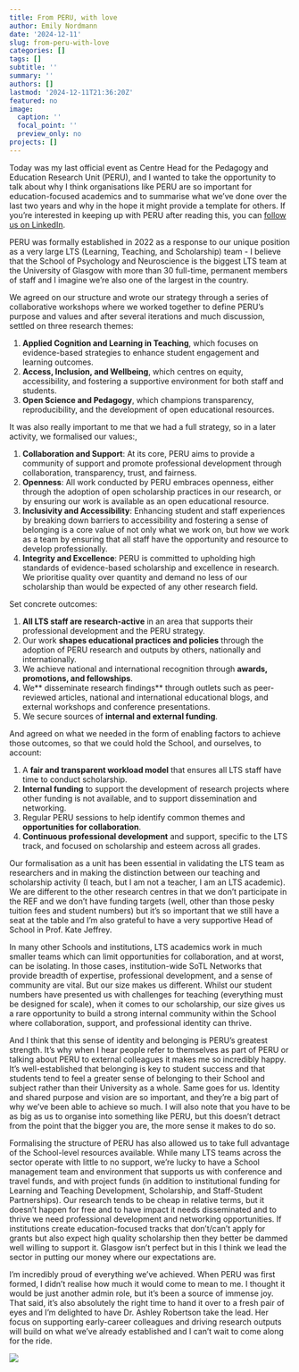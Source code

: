 ```yaml
---
title: From PERU, with love
author: Emily Nordmann
date: '2024-12-11'
slug: from-peru-with-love
categories: []
tags: []
subtitle: ''
summary: ''
authors: []
lastmod: '2024-12-11T21:36:20Z'
featured: no
image:
  caption: ''
  focal_point: ''
  preview_only: no
projects: []
---
```



Today was my last official event as Centre Head for the Pedagogy and Education Research Unit (PERU), and I wanted to take the opportunity to talk about why I think organisations like PERU are so important for education-focused academics and to summarise what we’ve done over the last two years and why in the hope it might provide a template for others. If you're interested in keeping up with PERU after reading this, you can [follow us on LinkedIn](https://www.linkedin.com/company/pedagogy-and-education-research-unit/).

PERU was formally established in 2022 as a response to our unique position as a very large LTS (Learning, Teaching, and Scholarship) team - I believe that the School of Psychology and Neuroscience is the biggest LTS team at the University of Glasgow with more than 30 full-time, permanent members of staff and I imagine we're also one of the largest in the country.

We agreed on our structure and wrote our strategy through a series of collaborative workshops where we worked together to define PERU’s purpose and values and after several iterations and much discussion, settled on three research themes:

1. **Applied Cognition and Learning in Teaching**, which focuses on evidence-based strategies to enhance student engagement and learning outcomes.  
2. **Access, Inclusion, and Wellbeing**, which centres on equity, accessibility, and fostering a supportive environment for both staff and students.  
3. **Open Science and Pedagogy**, which champions transparency, reproducibility, and the development of open educational resources.

It was also really important to me that we had a full strategy, so in a later activity, we formalised our values:,

1. **Collaboration and Support**: At its core, PERU aims to provide a community of support and promote professional development through collaboration, transparency, trust, and fairness.
2. **Openness**: All work conducted by PERU embraces openness, either through the adoption of open scholarship practices in our research, or by ensuring our work is available as an open educational resource.
3. **Inclusivity and Accessibility**: Enhancing student and staff experiences by breaking down barriers to accessibility and fostering a sense of belonging is a core value of not only what we work on, but how we work as a team by ensuring that all staff have the opportunity and resource to develop professionally.
4. **Integrity and Excellence**: PERU is committed to upholding high standards of evidence-based scholarship and excellence in research. We prioritise quality over quantity and demand no less of our scholarship than would be expected of any other research field.

Set concrete outcomes:

1. **All LTS staff are research-active** in an area that supports their professional development and the PERU strategy.
2. Our work **shapes educational practices and policies** through the adoption of PERU research and outputs by others, nationally and internationally.
3. We achieve national and international recognition through **awards, promotions, and fellowships**. 
4. We** disseminate research findings** through outlets such as peer-reviewed articles, national and international educational blogs, and external workshops and conference presentations.
5. We secure sources of **internal and external funding**.

And agreed on what we needed in the form of enabling factors to achieve those outcomes, so that we could hold the School, and ourselves, to account:

1. A **fair and transparent workload model** that ensures all LTS staff have time to conduct scholarship.
2. **Internal funding** to support the development of research projects where other funding is not available, and to support dissemination and networking.
3. Regular PERU sessions to help identify common themes and **opportunities for collaboration**.
4. **Continuous professional development** and support, specific to the LTS track, and focused on scholarship and esteem across all grades.

Our formalisation as a unit has been essential in validating the LTS team as researchers and in making the distinction between our teaching and scholarship activity (I teach, but I am not a teacher, I am an LTS academic). We are different to the other research centres in that we don't participate in the REF and we don't have funding targets (well, other than those pesky tuition fees and student numbers) but it's so important that we still have a seat at the table and I'm also grateful to have a very supportive Head of School in Prof. Kate Jeffrey.

In many other Schools and institutions, LTS academics work in much smaller teams which can limit opportunities for collaboration, and at worst, can be isolating. In those cases, institution-wide SoTL Networks that provide breadth of expertise, professional development, and a sense of community are vital. But our size makes us different. Whilst our student numbers have presented us with challenges for teaching (everything must be designed for scale), when it comes to our scholarship, our size gives us a rare opportunity to build a strong internal community within the School where collaboration, support, and professional identity can thrive. 

And I think that this sense of identity and belonging is PERU’s greatest strength. It’s why when I hear people refer to themselves as part of PERU or talking about PERU to external colleagues it makes me so incredibly happy. It's well-established that belonging is key to student success and that students tend to feel a greater sense of belonging to their School and subject rather than their University as a whole. Same goes for us. Identity and shared purpose and vision are so important, and they’re a big part of why we’ve been able to achieve so much. I will also note that you have to be as big as us to organise into something like PERU, but this doesn't detract from the point that the bigger you are, the more sense it makes to do so.

Formalising the structure of PERU has also allowed us to take full advantage of the School-level resources available. While many LTS teams across the sector operate with little to no support, we’re lucky to have a School management team and environment that supports us with conference and travel funds, and with project funds (in addition to institutional funding for Learning and Teaching Development, Scholarship, and Staff-Student Partnerships). Our research tends to be cheap in relative terms, but it doesn't happen for free and to have impact it needs disseminated and to thrive we need professional development and networking opportunities. If institutions create education-focused tracks that don't/can't apply for grants but also expect high quality scholarship then they better be dammed well willing to support it. Glasgow isn't perfect but in this I think we lead the sector in putting our money where our expectations are.

I’m incredibly proud of everything we’ve achieved. When PERU was first formed, I didn’t realise how much it would come to mean to me. I thought it would be just another admin role, but it’s been a source of immense joy. That said, it’s also absolutely the right time to hand it over to a fresh pair of eyes and I’m delighted to have Dr. Ashley Robertson take the lead. Her focus on supporting early-career colleagues and driving research outputs will build on what we've already established and I can't wait to come along for the ride.

![](images/DSC00049.JPG)



